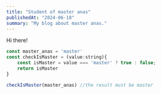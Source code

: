 ```yaml
---
title: "Student of master anas"
publishedAt: "2024-06-18"
summary: "My blog about master anas."
---
```


Hi there!

```jsx
const master_anas = 'master'
const checkIsMaster = (value:string){
    const isMaster = value === 'master' ? true : false;
    return isMaster
}

checkIsMaster(master_anas) //the result must be master
```
